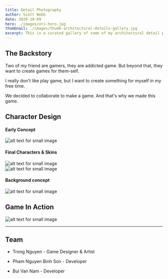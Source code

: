 ```yaml
---
title: Detail Photography
author: Scott Webb
date: 2020-10-09
hero: ./images/ori-hero.jpg
thumbnail: ./images/thumb-architectural-details-gallery.jpg
excerpt: This is a curated gallery of some of my architectural detail photography. I believe these types of images help to tell the story of a building or project.
---
```


## The Backstory

Two of my friend are gamers, they are addicted game. But beyond that, they want to create games for them-self.

I really don't like play game, but I want to create something for myself in my free time.

We decided to collaborate to make a game. And that's why we made this game.

## Character Design

#### Early Concept

<div class="Image__Medium">
  <img src="./images/CharactorSketch.png" alt="alt text for small image" />
</div>

#### Final Characters & Skins

<div class="Image__Medium">
  <img src="./images/charactor-1.png" alt="alt text for small image" />
</div>

<div class="Image__Medium">
  <img src="./images/charactor-2.png" alt="alt text for small image" />
</div>

#### Background concept

<div class="Image__Medium">
  <img src="./images/all-bg.png" alt="alt text for small image" />
</div>

## Game In Action

<div class="Image__Large">
  <img src="./images/Mockup.jpg" alt="alt text for small image" />
</div>

---

## Team

* Trong Nguyen - Game Designer & Artist

* Pham Nguyen Binh Son - Developer

* Bui Van Nam - Developer